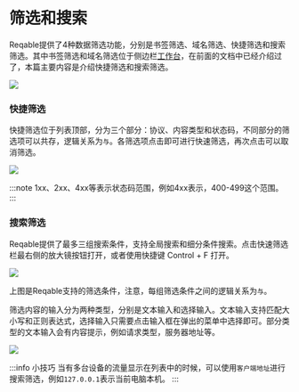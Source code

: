 # 筛选和搜索


Reqable提供了4种数据筛选功能，分别是书签筛选、域名筛选、快捷筛选和搜索筛选。其中书签筛选和域名筛选位于侧边栏[工作台](explorer)，在前面的文档中已经介绍过了，本篇主要内容是介绍快捷筛选和搜索筛选。

![](arts/filters_01.png)

### 快捷筛选

快捷筛选位于列表顶部，分为三个部分：协议、内容类型和状态码，不同部分的筛选项可以共存，逻辑关系为`与`。各筛选项点击即可进行快速筛选，再次点击可以取消筛选。

![](arts/filters_02.png)

:::note
1xx、2xx、4xx等表示状态码范围，例如4xx表示，400-499这个范围。
:::

### 搜索筛选

Reqable提供了最多三组搜索条件，支持全局搜索和细分条件搜索。点击快速筛选栏最右侧的放大镜按钮打开，或者使用快捷键 <Shortcut>Control + F</Shortcut> 打开。

![](arts/filters_03.png)

上图是Reqable支持的筛选条件，注意，每组筛选条件之间的逻辑关系为`与`。

筛选内容的输入分为两种类型，分别是文本输入和选择输入。文本输入支持匹配大小写和正则表达式，选择输入只需要点击输入框在弹出的菜单中选择即可。部分类型的文本输入会有内容提示，例如请求类型，服务器地址等。

![](arts/filters_04.png)

:::info 小技巧
当有多台设备的流量显示在列表中的时候，可以使用`客户端地址`进行搜索筛选，例如`127.0.0.1`表示当前电脑本机。
:::